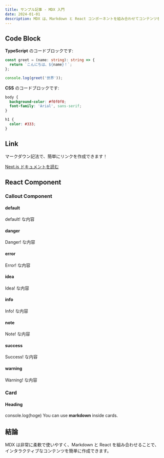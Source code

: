 ```yaml
---
title: サンプル記事 - MDX 入門
date: 2024-01-01
description: MDX は、Markdown と React コンポーネントを組み合わせてコンテンツを書くための強力な方法です。この記事では、MDX の様々な要素を紹介します。
---
```


## Code Block

**TypeScript** のコードブロックです:

```typescript
const greet = (name: string): string => {
  return `こんにちは、${name}！`;
};

console.log(greet('世界'));
```

**CSS** のコードブロックです:

```css
body {
  background-color: #f0f0f0;
  font-family: 'Arial', sans-serif;
}

h1 {
  color: #333;
}
```

## Link

マークダウン記法で、簡単にリンクを作成できます！

[Next.js ドキュメントを読む](https://nextjs.org/docs)

## React Component

### Callout Component

#### default

<Callout>default! な内容</Callout>

#### danger

<Callout type="danger">Danger! な内容</Callout>

#### error

<Callout type="error">Error! な内容</Callout>

#### idea

<Callout type="idea">Idea! な内容</Callout>

#### info

<Callout type="info">Info! な内容</Callout>

#### note

<Callout type="note">Note! な内容</Callout>

#### success

<Callout type="success">Success! な内容</Callout>

#### warning

<Callout type="warning">Warning! な内容</Callout>

### Card

<Card href="#">

#### Heading

console.log(hoge)
You can use **markdown** inside cards.

</Card>

## 結論

MDX は非常に柔軟で使いやすく、Markdown と React を組み合わせることで、インタラクティブなコンテンツを簡単に作成できます。
